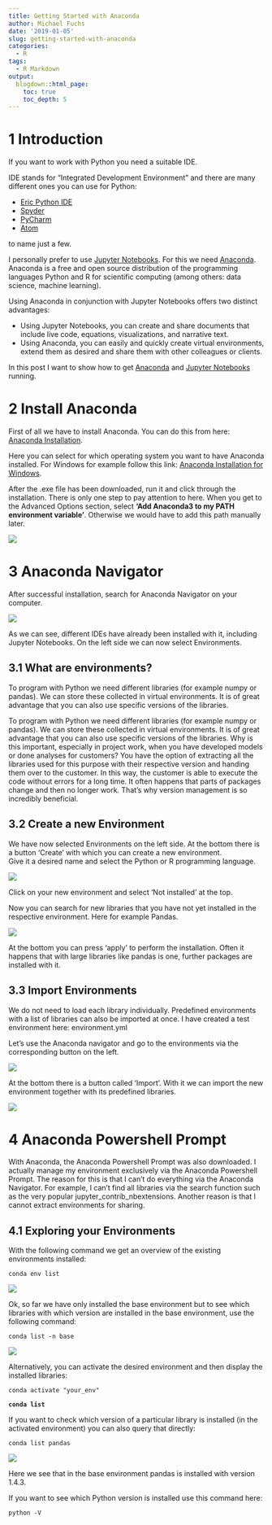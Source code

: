 ```yaml
---
title: Getting Started with Anaconda
author: Michael Fuchs
date: '2019-01-05'
slug: getting-started-with-anaconda
categories:
  - R
tags:
  - R Markdown
output:
  blogdown::html_page:
    toc: true
    toc_depth: 5
---
```



# 1  Introduction

If you want to work with Python you need a suitable IDE.

IDE stands for "Integrated Development Environment" and there are many different ones you can use for Python:

+ [Eric Python IDE](https://eric-ide.python-projects.org/)
+ [Spyder](https://www.spyder-ide.org/)
+ [PyCharm](https://www.jetbrains.com/de-de/pycharm/)
+ [Atom](https://atom.io/)

to name just a few.

I personally prefer to use [Jupyter Notebooks](https://jupyter.org/). 
For this we need [Anaconda](https://www.anaconda.com/). 
Anaconda is a free and open source distribution of the programming languages Python and R for scientific computing (among others: data science, machine learning).

Using Anaconda in conjunction with Jupyter Notebooks offers two distinct advantages:

+ Using Jupyter Notebooks, you can create and share documents that include live code, equations, visualizations, and narrative text.
+ Using Anaconda, you can easily and quickly create virtual environments, extend them as desired and share them with other colleagues or clients. 

In this post I want to show how to get [Anaconda](https://www.anaconda.com/) and [Jupyter Notebooks](https://jupyter.org/) running.


# 2 Install Anaconda

First of all we have to install Anaconda. You can do this from here: [Anaconda Installation](https://docs.anaconda.com/anaconda/install/).

Here you can select for which operating system you want to have Anaconda installed. For Windows for example follow this link: [Anaconda Installation for Windows](https://www.anaconda.com/products/individual#windows).

After the .exe file has been downloaded, run it and click through the installation.
There is only one step to pay attention to here. When you get to the Advanced Options section, select **'Add Anaconda3 to my PATH environment variable'**.
Otherwise we would have to add this path manually later.

![](/post/2019-01-05-getting-started-with-anaconda_files/p102p1.png)

# 3 Anaconda Navigator

After successful installation, search for Anaconda Navigator on your computer.

![](/post/2019-01-05-getting-started-with-anaconda_files/p102p2.png)

As we can see, different IDEs have already been installed with it, including Jupyter Notebooks. On the left side we can now select Environments. 


## 3.1 What are environments?

To program with Python we need different libraries (for example numpy or pandas). We can store these collected in virtual environments. It is of great advantage that you can also use specific versions of the libraries.  

To program with Python we need different libraries (for example numpy or pandas). We can store these collected in virtual environments. It is of great advantage that you can also use specific versions of the libraries.  Why is this important, especially in project work, when you have developed models or done analyses for customers? You have the option of extracting all the libraries used for this purpose with their respective version and handing them over to the customer. In this way, the customer is able to execute the code without errors for a long time. It often happens that parts of packages change and then no longer work. That's why version management is so incredibly beneficial. 


## 3.2 Create a new Environment

We have now selected Environments on the left side. 
At the bottom there is a button 'Create' with which you can create a new environment.  
Give it a desired name and select the Python or R programming language.

![](/post/2019-01-05-getting-started-with-anaconda_files/p102p3.png)


Click on your new environment and select 'Not installed' at the top.


Now you can search for new libraries that you have not yet installed in the respective environment. Here for example Pandas.

![](/post/2019-01-05-getting-started-with-anaconda_files/p102p4.png)


At the bottom you can press 'apply' to perform the installation. Often it happens that with large libraries like pandas is one, further packages are installed with it.


## 3.3  Import Environments

We do not need to load each library individually. Predefined environments with a list of libraries can also be imported at once. I have created a test environment here: environment.yml

Let's use the Anaconda navigator and go to the environments via the corresponding button on the left.

![](/post/2019-01-05-getting-started-with-anaconda_files/p102p5.png)

At the bottom there is a button called 'Import'. With it we can import the new environment together with its predefined libraries.


![](/post/2019-01-05-getting-started-with-anaconda_files/p102p6.png)


# 4 Anaconda Powershell Prompt

With Anaconda, the Anaconda Powershell Prompt was also downloaded. I actually manage my environment exclusively via the Anaconda Powershell Prompt. The reason for this is that I can't do everything via the Anaconda Navigator. For example, I can't find all libraries via the search function such as the very popular jupyter_contrib_nbextensions. Another reason is that I cannot extract environments for sharing.


## 4.1 Exploring your Environments

With the following command we get an overview of the existing environments installed:

`conda env list`

![](/post/2019-01-05-getting-started-with-anaconda_files/p102p7.png)


Ok, so far we have only installed the base environment but to see which libraries with which version are installed in the base environment, use the following command:

`conda list -n base`


![](/post/2019-01-05-getting-started-with-anaconda_files/p102p8.png)

Alternatively, you can activate the desired environment and then display the installed libraries: 


`conda activate "your_env"`

**`conda list`**

If you want to check which version of a particular library is installed (in the activated environment) you can also query that directly: 

`conda list pandas`


![](/post/2019-01-05-getting-started-with-anaconda_files/p102p9.png)

Here we see that in the base environment pandas is installed with version 1.4.3. 

If you want to see which Python version is installed use this command here: 

`python -V`


```r

```







